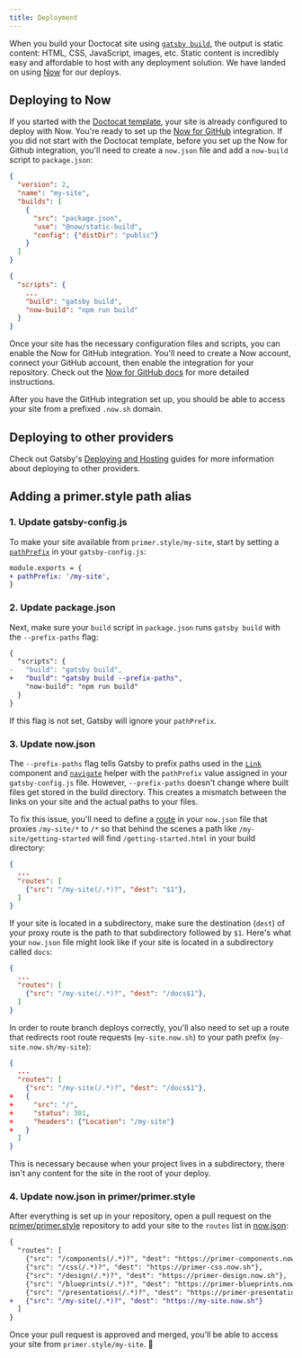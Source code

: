 ```yaml
---
title: Deployment
---
```


When you build your Doctocat site using [`gatsby build`](https://www.gatsbyjs.org/docs/gatsby-cli/#build), the output is static content: HTML, CSS, JavaScript, images, etc. Static content is incredibly easy and affordable to host with any deployment solution. We have landed on using [Now](https://zeit.co/now) for our deploys.

## Deploying to Now

If you started with the [Doctocat template](https://github.com/primer/doctocat-template), your site is already configured to deploy with Now. You're ready to set up the [Now for GitHub](https://zeit.co/github) integration. If you did not start with the Doctocat template, before you set up the Now for Github integration, you'll need to create a `now.json` file and add a `now-build` script to `package.json`:

```json title='now.json'
{
  "version": 2,
  "name": "my-site",
  "builds": [
    {
      "src": "package.json",
      "use": "@now/static-build",
      "config": {"distDir": "public"}
    }
  ]
}
```

```json title='package.json'
{
  "scripts": {
    ...
    "build": "gatsby build",
    "now-build": "npm run build"
  }
}
```

Once your site has the necessary configuration files and scripts, you can enable the Now for GitHub integration. You'll need to create a Now account, connect your GitHub account, then enable the integration for your repository. Check out the [Now for GitHub docs](https://zeit.co/docs/v2/integrations/now-for-github/) for more detailed instructions.

After you have the GitHub integration set up, you should be able to access your site from a prefixed `.now.sh` domain.

## Deploying to other providers

Check out Gatsby's [Deploying and Hosting](https://www.gatsbyjs.org/docs/deploying-and-hosting/) guides for more information about deploying to other providers.

## Adding a primer.style path alias

### 1. Update gatsby-config.js

To make your site available from `primer.style/my-site`, start by setting a [`pathPrefix`](https://www.gatsbyjs.org/docs/path-prefix/) in your `gatsby-config.js`:

```diff title='gatsby-config.js'
module.exports = {
+ pathPrefix: '/my-site',
}
```

### 2. Update package.json

Next, make sure your `build` script in `package.json` runs `gatsby build` with the `--prefix-paths` flag:

```diff title='package.json'
{
  "scripts": {
-   "build": "gatsby build",
+   "build": "gatsby build --prefix-paths",
    "now-build": "npm run build"
  }
}
```

If this flag is not set, Gatsby will ignore your `pathPrefix`.

### 3. Update now.json

The `--prefix-paths` flag tells Gatsby to prefix paths used in the [`Link`](https://www.gatsbyjs.org/docs/gatsby-link/) component and [`navigate`](https://www.gatsbyjs.org/docs/gatsby-link/#how-to-use-the-navigate-helper-function) helper with the `pathPrefix` value assigned in your `gatsby-config.js` file. However, `--prefix-paths` doesn't change where built files get stored in the build directory. This creates a mismatch between the links on your site and the actual paths to your files.

To fix this issue, you'll need to define a [route](https://zeit.co/docs/v2/advanced/routes) in your `now.json` file that proxies `/my-site/*` to `/*` so that behind the scenes a path like `/my-site/getting-started` will find `/getting-started.html` in your build directory:

```json title='now.json'
{
  ...
  "routes": [
    {"src": "/my-site(/.*)?", "dest": "$1"},
  ]
}
```

If your site is located in a subdirectory, make sure the destination (`dest`) of your proxy route is the path to that subdirectory followed by `$1`. Here's what your `now.json` file might look like if your site is located in a subdirectory called `docs`:

```json title='now.json'
{
  ...
  "routes": [
    {"src": "/my-site(/.*)?", "dest": "/docs$1"},
  ]
}
```

In order to route branch deploys correctly, you'll also need to set up a route that redirects root route requests (`my-site.now.sh`) to your path prefix (`my-site.now.sh/my-site`):

```json title='now.json'
{
  ...
  "routes": [
    {"src": "/my-site(/.*)?", "dest": "/docs$1"},
+   {
+     "src": "/",
+     "status": 301,
+     "headers": {"Location": "/my-site"}
+   }
  ]
}
```

This is necessary because when your project lives in a subdirectory, there isn't any content for the site in the root of your deploy.

### 4. Update now.json in primer/primer.style

After everything is set up in your repository, open a pull request on the [primer/primer.style](https://github.com/primer/primer.style) repository to add your site to the `routes` list in [now.json](https://github.com/primer/primer.style/blob/master/now.json):

```diff title='now.json in primer/primer.style'
{
  "routes": [
    {"src": "/components(/.*)?", "dest": "https://primer-components.now.sh"},
    {"src": "/css(/.*)?", "dest": "https://primer-css.now.sh"},
    {"src": "/design(/.*)?", "dest": "https://primer-design.now.sh"},
    {"src": "/blueprints(/.*)?", "dest": "https://primer-blueprints.now.sh"},
    {"src": "/presentations(/.*)?", "dest": "https://primer-presentations.now.sh"},
+   {"src": "/my-site(/.*)?", "dest": "https://my-site.now.sh"}
  ]
}
```

Once your pull request is approved and merged, you'll be able to access your site from `primer.style/my-site`. 🎉
